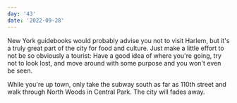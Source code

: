```yaml
---
day: '43'
date: '2022-09-28'
---
```


New York guidebooks would probably advise you not to visit Harlem, but it's a truly great part of the city for food and culture. Just make a little effort to not be so obviously a tourist: Have a good idea of where you're going, try not to look lost, and move around with some purpose and you won't even be seen.

While you're up town, only take the subway south as far as 110th street and walk through North Woods in Central Park. The city will fades away.
